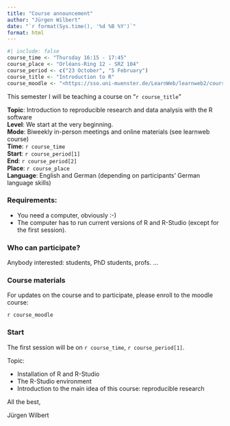 ```yaml
---
title: "Course announcement"
author: "Jürgen Wilbert"
date: "`r format(Sys.time(), '%d %B %Y')`"
format: html
---
```


```r
#| include: false
course_time <- "Thursday 16:15 - 17:45"
course_place <- "Orléans-Ring 12 - SRZ 104"
course_period <- c("23 October", "5 February")
course_title <- "Introduction to R"
course_moodle <- "<https://sso.uni-muenster.de/LearnWeb/learnweb2/course/view.php?id=89298>"
```

This semester I will be teaching a course on "`r course_title`"

**Topic**: Introduction to reproducible research and data analysis with the R software  
**Level**: We start at the very beginning.  
**Mode**: Biweekly in-person meetings and online materials (see learnweb course)  
**Time**: `r course_time`  
**Start**: `r course_period[1]`  
**End**: `r course_period[2]`\
**Place**: `r course_place`\
**Language**: English and German (depending on participants' German language skills)

### Requirements:

-   You need a computer, obviously :-)
-   The computer has to run current versions of R and R-Studio (except for the first session).

### Who can participate?

Anybody interested: students, PhD students, profs. ...

### Course materials

For updates on the course and to participate, please enroll to the moodle course:

`r course_moodle`

### Start

The first session will be on `r course_time`, `r course_period[1]`.

Topic:

-   Installation of R and R-Studio
-   The R-Studio environment
-   Introduction to the main idea of this course: reproducible research

All the best,

Jürgen Wilbert
